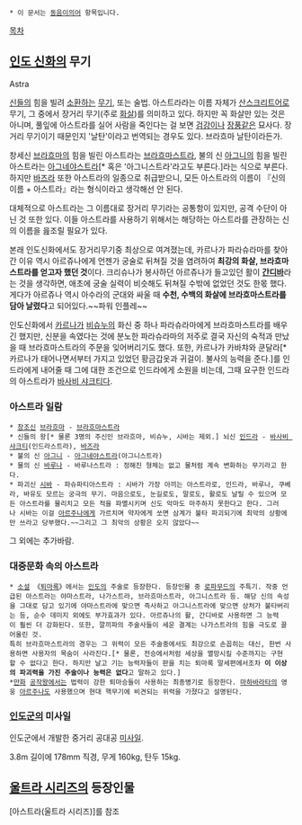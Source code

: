  * 이 문서는 [[동음이의어]] 항목입니다.

[[목차]]

== [[인도 신화]]의 무기 ==
Astra

[[신]]들의 힘을 빌려 [[소환]]하는 [[무기]], 또는 술법. 아스트라라는 이름 자체가 [[산스크리트어]]로 무기, 그 중에서 장거리 무기(주로 [[화살]])를 의미하고 있다. 하지만 꼭 화살만 있는 것은 아니며, 풀잎에 아스트라를 실어 사람을 죽인다는 걸 보면 [[검강]]이나 [[장풍]]같은 묘사다. 장거리 무기이기 때문인지 '날탄'이라고 번역되는 경우도 있다. 브라흐마 날탄이라든가.

창세신 [[브라흐마]]의 힘을 빌린 아스트라는 [[브라흐마스트라]], 불의 신 [[아그니]]의 힘을 빌린 아스트라는 [[아그네야스트라]][* 혹은 '아그니스트라'라고도 부른다.]라는 식으로 부른다. 하지만 [[바즈라]] 또한 아스트라의 일종으로 취급받으니, 모든 아스트라의 이름이 『신의 이름 + 아스트라』라는 형식이라고 생각해선 안 된다.

대체적으로 아스트라는 그 이름대로 장거리 무기라는 공통항이 있지만, 공격 수단이 아닌 것 또한 있다. 이들 아스트라를 사용하기 위해서는 해당하는 아스트라를 관장하는 신의 이름을 읊조릴 필요가 있다.

본래 인도신화에서도 장거리무기중 최상으로 여겨졌는데, 카르나가 파라슈라마를 찾아간 이유 역시 아르쥬나에게 언젠가 궁술로 뒤쳐질 것을 염려하여 '''최강의 화살, 브라흐마스트라를 얻고자 했던 것'''이다. 크리슈나가 봉사하던 아르쥬나가 들고있던 활이 '''[[간디바]]'''라는 것을 생각하면, 애초에 궁술 실력이 비슷해도 뒤쳐질 수밖에 없었던 것도 한몫 했다. 게다가 아르쥬나 역시 아수라의 군대와 싸울 때 '''수천, 수백의 화살에 브라흐마스트라를 담아 날렸다'''고 되어있다.~~파워 인플레~~

인도신화에서 [[카르나]]가 [[비슈누]]의 화신 중 하나 파라슈라마에게 브라흐마스트라를 배우긴 했지만, 신분을 속였다는 것에 분노한 파라슈라마의 저주로 결국 자신의 숙적과 만났을 때 브라흐마스트라의 주문을 잊어버리기도 했다. 또한, 카르나가 카바챠와 쿤달라[* 카르나가 태어나면서부터 가지고 있었던 황금갑옷과 귀걸이. 불사의 능력을 준다.]를 인드라에게 내어줄 때 그에 대한 조건으로 인드라에게 소원을 비는데, 그때 요구한 인드라의 아스트라가 [[바사비 샤크티]]다.

=== 아스트라 일람 ===
 * [[창조신]] [[브라흐마]] - [[브라흐마스트라]]
 * 신들의 왕[* 물론 3명의 주신인 브라흐마, 비슈누, 시바는 제외.] 뇌신 [[인드라]] - [[바사비 샤크티]](인드라스트라), [[바즈라]]
 * 불의 신 [[아그니]] - [[아그네야스트라]](아그니스트라)
 * 물의 신 [[바루나]] - 바루나스트라 : 정해진 형체는 없고 물처럼 계속 변화하는 무기라고 한다.
 * 파괴신 [[시바]] - 파슈파티아스트라 : 시바가 가장 아끼는 아스트라로, 인드라, 바루나, 쿠베라, 바유도 모르는 궁극의 무기. 마음으로도, 눈길로도, 말로도, 활로도 날릴 수 있으며 모든 아스트라를 물리치고 모든 적을 파멸시키며 신도 악마도 마주하지 못한다고 한다. 그러나 시바는 이걸 [[아르주나]]에게 가르치며 약자에게 쏘면 삼계가 불타 파괴되기에 최악의 상황에만 쓰라고 당부했다.~~그리고 그 최악의 상황은 오지 않았다~~

그 외에는 추가바람.

=== 대중문화 속의 아스트라 ===
 * [[소설]] 《[[퇴마록]]》에서는 [[인도]]의 주술로 등장한다. 등장인물 중 [[로파무드]]의 주특기. 작중 언급된 아스트라는 야마스트라, 나가스트라, 브라흐마스트라, 아그니스트라 등. 해당 신의 속성을 그대로 담고 있기에 야마스트라에 맞으면 즉사하고 아그니스트라에 맞으면 상처가 불타버리는 등, 순수 데미지 외에도 부가효과가 있다. 아르쥬나의 활, 간디바로 사용하면 그 능력이 훨씬 더 강화된다. 또한, 깔끼파의 주술사들이 세운 결계는 나가스트라의 힘을 극도로 끌어올린 것.
 특히 브라흐마스트라의 경우는 그 위력이 모든 주술중에서도 최강으로 손꼽히는 대신, 한번 사용하면 사용자의 목숨이 사라진다.[* 물론, 전승에서처럼 세상을 멸망시킬 수준까지는 구현할 수 없다고 한다. 하지만 날고 기는 능력자들이 판을 치는 퇴마록 말세편에서조차 '''이 이상의 파괴력을 가진 주술이나 능력은 없다'''고 말하고 있다.]
 *[[만화]] [[공작왕]]에서는 법력이 강한 퇴마승들이 사용하는 최종병기로 등장한다. [[마하바라타]]의 영웅 [[아르주나]]도 사용했으며 현대 핵무기에 비견되는 위력을 가졌다고 설명된다.

=== [[인도군]]의 미사일 ===
인도군에서 개발한 중거리 공대공 [[미사일]].

3.8m 길이에 178mm 직경, 무게 160kg, 탄두 15kg.


== [[울트라 시리즈]]의 등장인물 ==

[아스트라(울트라 시리즈)]를 참조

